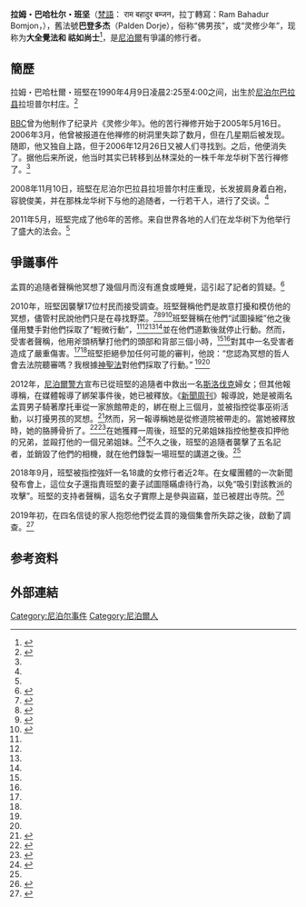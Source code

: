'''拉姆・巴哈杜尔・班坚'''（[[梵語|梵語]]： राम बहादुर बम्जन，拉丁轉寫：Ram Bahadur Bomjon，{{bd|1990年|4月9日||}}），舊法號'''巴登多杰'''（Palden Dorje），俗称“佛男孩”，或“灵修少年”，现称为'''大全覺法和 祜如尚士'''<ref>{{Cite web|title=慈心法語（尼泊爾靈修少年 巴登多傑 梅呾利耶咕如 大等覺萬法和合眾 祜如尚士 大全覺法和 的教誨）|url=https://www.facebook.com/bsds.zh/|access-date=2022-02-14|work=www.facebook.com|language=zh-Hans|archive-date=2022-02-14|archive-url=https://web.archive.org/web/20220214185057/https://www.facebook.com/bsds.zh/}}</ref>，是[[尼泊爾|尼泊爾]]有爭議的修行者。

==簡歷==
拉姆・巴哈杜爾・班堅在1990年4月9日凌晨2:25至4:00之间，出生於[[尼泊尔|尼泊尔]][[巴拉县|巴拉县]]拉坦普尔村庄。<ref name="test">{{Cite web|title=慈心法語（尼泊爾靈修少年 巴登多傑 梅呾利耶咕如 大等覺萬法和合眾 祜如尚士 大全覺法和 的教誨）|url=https://www.facebook.com/bsds.zh/|access-date=2022-02-14|work=www.facebook.com|language=zh-Hans|archive-date=2022-02-14|archive-url=https://web.archive.org/web/20220214185057/https://www.facebook.com/bsds.zh/}}</ref>

[[BBC|BBC]]曾为他制作了纪录片《灵修少年》。他的苦行禅修开始于2005年5月16日。2006年3月，他曾被报道在他禅修的树洞里失踪了数月，但在几星期后被发现。随即，他又独自上路，但于2006年12月26日又被人们寻找到。之后，他便消失了。据他后来所说，他当时其实已转移到丛林深处的一株千年龙华树下苦行禅修了。<ref name="test" />

2008年11月10日，班堅在尼泊尔巴拉县拉坦普尔村庄重现，长发披肩身着白袍，容貌俊美，并在那株龙华树下与他的追随者，一行若干人，进行了交谈。<ref name="test" />

2011年5月，班堅完成了他6年的苦修。来自世界各地的人们在龙华树下为他举行了盛大的法会。<ref name="test" />

==爭議事件==
孟買的追隨者聲稱他冥想了幾個月而沒有進食或睡覺，這引起了記者的質疑。<ref name=":32">{{Cite news|url=https://www.independent.co.uk/news/world/asia/buddha-boy-reappears-after-year-in-jungle-1011713.html|title='Buddha Boy' reappears after year in jungle|last=Buncombe|first=Andrew|date=2008-11-11|work=The Independent|archive-url=https://web.archive.org/web/20081225095547/http://www.independent.co.uk/news/world/asia/buddha-boy-reappears-after-year-in-jungle-1011713.html|archive-date=2008-12-25|url-status=}}</ref>

2010年，班堅因襲擊17位村民而接受調查。班堅聲稱他們是故意打擾和模仿他的冥想，儘管村民說他們只是在尋找野菜。<ref name="THT-attack2">{{Cite news|url=http://www.thehimalayantimes.com/fullNews.php?headline=Police+quizzes+Buddha+Boy+over+thrashing+locals&NewsID=251193|title=Police quizzes Buddha Boy over thrashing locals|last=Bandari, Rai|first=Diwakar, Arun|date=2010-07-26|work=[[The_Himalayan_Times|The Himalayan Times]]|archive-url=https://web.archive.org/web/20100801133251/http://www.thehimalayantimes.com/fullNews.php?headline=Police+quizzes+Buddha+Boy+over+thrashing+locals&NewsID=251193|archive-date=2010-08-01|url-status=}}</ref><ref name="BBC-attack2">{{cite web|url=https://www.bbc.co.uk/news/world-south-asia-10776957|title=Nepal's 'Buddha boy' investigated for attacking group|last=Lang|first=Olivia|date=2010-07-27|publisher=BBC|accessdate=2012-02-17|archive-date=2021-02-11|archive-url=https://web.archive.org/web/20210211020423/https://www.bbc.co.uk/news/world-south-asia-10776957|dead-url=no}}</ref><ref name="Rep-attack2">{{Cite news|url=http://www.myrepublica.com:80/portal/index.php?action=news_details&news_id=21399|title='Buddha Boy' thrashes locals|last=Lamicchane|first=Upendra|date=2010-07-24|work=[[República_(Nepalese_newspaper)|República (Nepalese newspaper)]]|archive-url=https://web.archive.org/web/20100729030639/http://www.myrepublica.com/portal/index.php?action=news_details&news_id=21399|archive-date=2010-07-29|dead-url=yes}}</ref><ref name=":42">{{Cite news|url=http://myrepublica.com/portal/index.php?action=news_details&news_id=21467|title='Buddha boy' unrepentant|last=Lamicchane|first=Upendra|date=2010-07-26|work=[[República_(Nepalese_newspaper)|República (Nepalese newspaper)]]|archive-url=https://web.archive.org/web/20100728063115/http://myrepublica.com/portal/index.php?action=news_details&news_id=21467|archive-date=2010-07-28|dead-url=yes}}</ref>班堅聲稱在他們“試圖操縱”他之後僅用雙手對他們採取了“輕微行動”，<ref name="THT-attack2" /><ref name="BBC-attack2" /><ref name="Rep-attack2" /><ref name=":42" />並在他們道歉後就停止行動。然而，受害者聲稱，他用斧頭柄擊打他們的頭部和背部三個小時，<ref name="THT-attack2" /><ref name=":42" />對其中一名受害者造成了嚴重傷害。<ref name="Rep-attack2" /><ref name=":42" />班堅拒絕參加任何可能的審判，他說：“您認為冥想的哲人會去法院聽審嗎？我根據[[神聖法|神聖法]]對他們採取了行動。” <ref name="THT-attack2" /><ref name=":42" />

2012年，[[尼泊爾警察|尼泊爾警方]]宣布已從班堅的追隨者中救出一名[[斯洛伐克|斯洛伐克]]婦女；但其他報導稱，在媒體報導了綁架事件後，她已被釋放。《[[新聞周刊|新聞周刊]]》報導說，她是被兩名孟買男子騎著摩托車從一家旅館帶走的，綁在樹上三個月，並被指控從事巫術活動，以打擾男孩的冥想。<ref name="newsweek1">{{cite web|url=https://www.newsweek.com/buddha-boy-spiritual-leader-investigated-over-missing-followers-sexual-abuse-1281863|title="Buddha Boy" spiritual leader investigated over missing followers and sexual abuse allegations|first=David Brennan On 1/7/19 at 12:30|last=PM|date=2019-01-07|website=Newsweek|access-date=2020-09-27|archive-date=2020-11-27|archive-url=https://web.archive.org/web/20201127121537/https://www.newsweek.com/buddha-boy-spiritual-leader-investigated-over-missing-followers-sexual-abuse-1281863|dead-url=no}}</ref>然而，另一報導稱她是從修道院被帶走的。當她被釋放時，她的胳膊骨折了。<ref name="Hindustantimes2">{{cite web|url=https://www.hindustantimes.com/world/nepal-s-boy-buddha-frees-slovak-hostage/story-yAL5Zd4XoPwm0xfMFlVulK.html|title=Nepal’s Boy Buddha frees Slovak hostage|date=2012-03-27|website=Hindustan Times|access-date=2020-09-27|archive-date=2020-11-11|archive-url=https://web.archive.org/web/20201111233520/https://www.hindustantimes.com/world/nepal-s-boy-buddha-frees-slovak-hostage/story-yAL5Zd4XoPwm0xfMFlVulK.html|dead-url=no}}</ref><ref>{{cite web|url=https://www.pri.org/stories/2012-03-26/nepal-police-rescue-slovak-woman-followers-buddha-boy|title=Nepal police rescue Slovak woman from followers of Buddha boy|website=Public Radio International|access-date=2020-09-27|archive-date=2020-09-29|archive-url=https://web.archive.org/web/20200929101809/https://www.pri.org/stories/2012-03-26/nepal-police-rescue-slovak-woman-followers-buddha-boy|dead-url=no}}</ref>在她獲釋一周後，班堅的兄弟姐妹指控他整夜扣押他的兄弟，並毆打他的一個兄弟姐妹。<ref name="HimalayanTimesSiblingsAbuse">{{cite web |last1=BHANDARI |first1=DIWAKAR |title=Buddha Boy turns violent‚ thrashes siblings Holds three of his brothers hostage overnight |url=https://archive.is/Xseat |website=Himalayan Times |accessdate=2018-11-14 |archive-date=2014-02-08 |archive-url=https://archive.today/20140208145133/http://www.thehimalayantimes.com/fullNews.php?headline=Buddha+Boy+turns+violent%E2%80%9A+thrashes+siblings&NewsID=326582 }}</ref>不久之後，班堅的追隨者襲擊了五名記者，並銷毀了他們的相機，就在他們錄製一場班堅的講道之後。<ref name="Hindustantimes2" />

2018年9月，班堅被指控強奸一名18歲的女修行者近2年。在女權團體的一次新聞發布會上，這位女子還指責班堅的妻子試圖隱瞞虐待行為，以免“吸引對該教派的攻擊”。班堅的支持者聲稱，這名女子實際上是參與盜竊，並已被趕出寺院。<ref name="2018RapeAllegations">{{cite web |title=‘Ascetic’ Ram Bahadur Bamjan accused of raping nun |url=http://english.onlinekhabar.com/ascetic-ram-bahadur-bamjan-accused-of-raping-nun.html |website=Online Khabar |accessdate=2018-11-14 |archive-date=2018-09-16 |archive-url=https://web.archive.org/web/20180916195014/http://english.onlinekhabar.com/ascetic-ram-bahadur-bamjan-accused-of-raping-nun.html |dead-url=no }}</ref>

2019年初，在四名信徒的家人抱怨他們從孟買的幾個集會所失踪之後，啟動了調查。<ref name="IndepedantDisappearance">{{cite web |last1=Emburry-Dennis |first1=Tom |title=Ashram of 'Buddha boy' worshipped as reincarnation of Buddha raided by police after devotees 'disappear' |url=https://www.independent.co.uk/news/world/asia/buddha-boy-tibet-missing-persons-ram-bahadur-bomjon-police-raid-a8717031.html |website=Independent |access-date=2020-09-27 |archive-date=2019-01-08 |archive-url=https://web.archive.org/web/20190108191030/https://www.independent.co.uk/news/world/asia/buddha-boy-tibet-missing-persons-ram-bahadur-bomjon-police-raid-a8717031.html |dead-url=no }}</ref>

== 参考资料 ==
{{reflist}}

==外部連結==
{{Authority control}}
[[Category:尼泊尔事件|Category:尼泊尔事件]]
[[Category:尼泊爾人|Category:尼泊爾人]]
{{DEFAULTSORT:拉姆·巴哈杜尔·班坚，巴登多杰}}